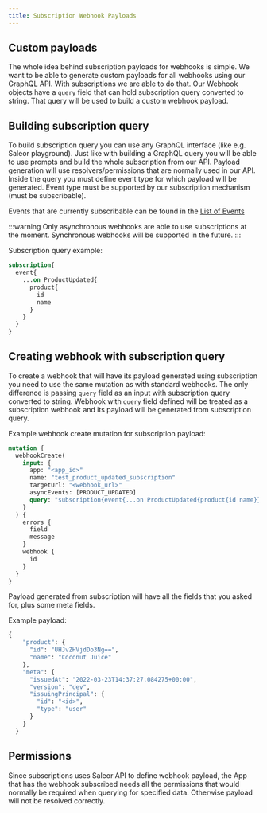 ```yaml
---
title: Subscription Webhook Payloads
---
```


## Custom payloads

The whole idea behind subscription payloads for webhooks is simple. We want to be able to generate custom payloads for all webhooks using our GraphQL API. With subscriptions we are able to do that.
Our Webhook objects have a `query` field that can hold subscription query converted to string. That query will be used to build a custom webhook payload.

## Building subscription query

To build subscription query you can use any GraphQL interface (like e.g. Saleor playground). Just like with
building a GraphQL query you will be able to use prompts and build the whole subscription from our API. Payload generation will use resolvers/permissions that are normally used in our API.
Inside the query you must define event type for which payload will be generated. Event type must be supported by our subscription mechanism (must be subscribable).

Events that are currently subscribable can be found in the [List of Events](/docs/developer/api-reference/unions/event)

:::warning
Only asynchronous webhooks are able to use subscriptions at the moment. Synchronous webhooks will be supported in the future.
:::

Subscription query example:

```graphql
subscription{
  event{
    ...on ProductUpdated{
      product{
        id
        name
      }
    }
  }
}
```



## Creating webhook with subscription query

To create a webhook that will have its payload generated using subscription you need to use the same mutation as with standard webhooks. The only difference is passing `query` field as an input with subscription query converted to string.
Webhook with `query` field defined will be treated as a subscription webhook and its payload will be generated from subscription query.

Example webhook create mutation for subscription payload:

```graphql
mutation {
  webhookCreate(
    input: {
      app: "<app_id>"
      name: "test_product_updated_subscription"
      targetUrl: "<webhook_url>"
      asyncEvents: [PRODUCT_UPDATED]
      query: "subscription{event{...on ProductUpdated{product{id name}}}}"
    }
  ) {
    errors {
      field
      message
    }
    webhook {
      id
    }
  }
}
```


Payload generated from subscription will have all the fields that you asked for, plus some meta fields.

Example payload:

```graphql
{
    "product": {
      "id": "UHJvZHVjdDo3Ng==",
      "name": "Coconut Juice"
    },
    "meta": {
      "issuedAt": "2022-03-23T14:37:27.084275+00:00",
      "version": "dev",
      "issuingPrincipal": {
        "id": "<id>",
        "type": "user"
      }
    }
  }
```

## Permissions

Since subscriptions uses Saleor API to define webhook payload, the App that has the webhook subscribed needs all the permissions that would normally be required when querying for specified data. Otherwise payload will not be resolved correctly.
